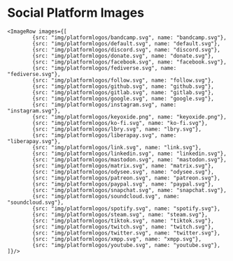 
<Meta title="owncast/Frontend Assets/Social Platform Images" />

# Social Platform Images

    <ImageRow images={[
    		{src: "img/platformlogos/bandcamp.svg", name: "bandcamp.svg"},
    		{src: "img/platformlogos/default.svg", name: "default.svg"},
    		{src: "img/platformlogos/discord.svg", name: "discord.svg"},
    		{src: "img/platformlogos/donate.svg", name: "donate.svg"},
    		{src: "img/platformlogos/facebook.svg", name: "facebook.svg"},
    		{src: "img/platformlogos/fediverse.svg", name: "fediverse.svg"},
    		{src: "img/platformlogos/follow.svg", name: "follow.svg"},
    		{src: "img/platformlogos/github.svg", name: "github.svg"},
    		{src: "img/platformlogos/gitlab.svg", name: "gitlab.svg"},
    		{src: "img/platformlogos/google.svg", name: "google.svg"},
    		{src: "img/platformlogos/instagram.svg", name: "instagram.svg"},
    		{src: "img/platformlogos/keyoxide.png", name: "keyoxide.png"},
    		{src: "img/platformlogos/ko-fi.svg", name: "ko-fi.svg"},
    		{src: "img/platformlogos/lbry.svg", name: "lbry.svg"},
    		{src: "img/platformlogos/liberapay.svg", name: "liberapay.svg"},
    		{src: "img/platformlogos/link.svg", name: "link.svg"},
    		{src: "img/platformlogos/linkedin.svg", name: "linkedin.svg"},
    		{src: "img/platformlogos/mastodon.svg", name: "mastodon.svg"},
    		{src: "img/platformlogos/matrix.svg", name: "matrix.svg"},
    		{src: "img/platformlogos/odysee.svg", name: "odysee.svg"},
    		{src: "img/platformlogos/patreon.svg", name: "patreon.svg"},
    		{src: "img/platformlogos/paypal.svg", name: "paypal.svg"},
    		{src: "img/platformlogos/snapchat.svg", name: "snapchat.svg"},
    		{src: "img/platformlogos/soundcloud.svg", name: "soundcloud.svg"},
    		{src: "img/platformlogos/spotify.svg", name: "spotify.svg"},
    		{src: "img/platformlogos/steam.svg", name: "steam.svg"},
    		{src: "img/platformlogos/tiktok.svg", name: "tiktok.svg"},
    		{src: "img/platformlogos/twitch.svg", name: "twitch.svg"},
    		{src: "img/platformlogos/twitter.svg", name: "twitter.svg"},
    		{src: "img/platformlogos/xmpp.svg", name: "xmpp.svg"},
    		{src: "img/platformlogos/youtube.svg", name: "youtube.svg"},
    ]}/>

